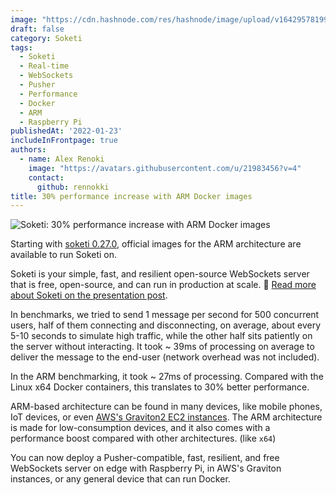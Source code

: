 ```yaml
---
image: "https://cdn.hashnode.com/res/hashnode/image/upload/v1642957819907/nlP5O8Vxr.png"
draft: false
category: Soketi
tags:
  - Soketi
  - Real-time
  - WebSockets
  - Pusher
  - Performance
  - Docker
  - ARM
  - Raspberry Pi
publishedAt: '2022-01-23'
includeInFrontpage: true
authors:
  - name: Alex Renoki
    image: "https://avatars.githubusercontent.com/u/21983456?v=4"
    contact:
      github: rennokki
title: 30% performance increase with ARM Docker images
---
```



![Soketi: 30% performance increase with ARM Docker images](https://cdn.hashnode.com/res/hashnode/image/upload/v1642957819907/nlP5O8Vxr.png?w=1600&h=840&fit=crop&crop=entropy&auto=compress,format&format=webp)

Starting with [soketi 0.27.0](https://github.com/soketi/soketi/releases/tag/0.27.0), official images for the ARM architecture are available to run Soketi on.

Soketi is your simple, fast, and resilient open-source WebSockets server that is free, open-source, and can run in production at scale. 📣 [Read more about Soketi on the presentation post](https://blog.renoki.org/stop-paying-for-expensive-real-time).

In benchmarks, we tried to send 1 message per second for 500 concurrent users, half of them connecting and disconnecting, on average, about every 5-10 seconds to simulate high traffic, while the other half sits patiently on the server without interacting.
It took ~ 39ms of processing on average to deliver the message to the end-user (network overhead was not included).

In the ARM benchmarking, it took ~ 27ms of processing. Compared with the Linux x64 Docker containers, this translates to 30% better performance.

ARM-based architecture can be found in many devices, like mobile phones, IoT devices, or even [AWS's Graviton2 EC2 instances](https://www.amazonaws.cn/en/ec2/instance-types/). The ARM architecture is made for low-consumption devices, and it also comes with a performance boost compared with other architectures. (like `x64`)

You can now deploy a Pusher-compatible, fast, resilient, and free WebSockets server on edge with Raspberry Pi, in AWS's Graviton instances, or any general device that can run Docker.
